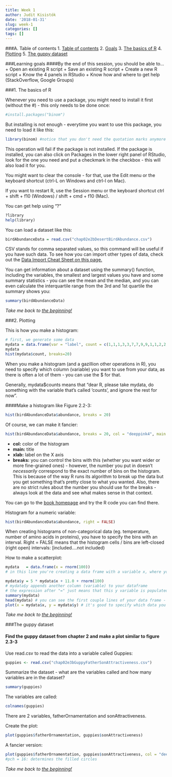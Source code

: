 ```yaml
---
title: Week 1
author: Judit Kisistók
date: '2018-01-31'
slug: week-1
categories: []
tags: []
---
```



###<a name="toc"></a>A. Table of contents
1. [Table of contents](#toc)
2. [Goals](#goals)
3. [The basics of R](#basics)
4. [Plotting](#plotting)
5. [The guppy dataset](#guppies)

###<a name="goals"></a>Learning goals
####By the end of this session, you should be able to...
+ Open an existing R script
+ Save an existing R script
+ Create a new R script
+ Know the 4 panels in RStudio
+ Know how and where to get help (StackOverflow, Google Groups)

###<a name="basics"></a>1. The basics of R

Whenever you need to use a package, you might need to install it first (without the #) - this only needs to be done once:
```r
#install.packages("binom")
```

But installing is not enough - everytime you want to use this package, you need to load it like this:
```r
library(binom) #notice that you don't need the quotation marks anymore
```
This operation will fail if the package is not installed. If the package is installed, you can also click on Packages in the lower right panel of RStudio, look for the one you need and put a checkmark in the checkbox - this will also load it for you.

You might want to clear the console - for that, use the Edit menu or the keyboard shortcut (ctrl-L on Windows and ctrl-l on Mac).

If you want to restart R, use the Session menu or the keyboard shortcut ctrl + shift + f10 (Windows) / shift + cmd + f10 (Mac).

You can get help using "?"
```r
?library
help(library)
```

You can load a dataset like this:
```r
birdAbundanceData = read.csv("chap02e2bDesertBirdAbundance.csv")
```
CSV stands for comma separated values, so this command will be useful if you have such data. To see how you can import other types of data, check out the <a href="https://www.rstudio.com/resources/cheatsheets/" target ="_blank">Data Import Cheat Sheet on this page.</a>

You can get information about a dataset using the summary() function, including the variables, the smallest and largest values you have and some summary statistics - you can see the mean and the median, and you can even calculate the interquartile range from the 3rd and 1st quartile the summary shows you:
```r
summary(birdAbundanceData)
```

*Take me back to [the beginning!](#toc)*

###<a name="plotting"></a>2. Plotting

This is how you make a histogram:
```r
# first, we generate some data
mydata = data.frame(var = "label", count = c(1,1,1,3,3,7,7,9,9,1,1,2,2,2,2))
mydata
hist(mydata$count, breaks=20)
```

When you make a histogram (and a gazillion other operations in R), you need to specify which column (variable) you want to use from your data, as there is often a lot of them - you can use the $ for that.   

Generally, mydata$counts means that "dear R, please take mydata, do something with the variable that's called 'counts', and ignore the rest for now".

####Make a histogram like Figure 2.2-3:
```r
hist(birdAbundanceData$abundance, breaks = 20)
```

Of course, we can make it fancier:
```r
hist(birdAbundanceData$abundance, breaks = 20, col = "deeppink4", main = "Histogram of bird abundance data", xlab = "Abundance")
```

+ **col:** color of the histogram
+ **main:** title
+ **xlab:** label on the X axis
+ **breaks:** you can control the bins with this (whether you want wider or more fine-grained ones) - however, the number you put in doesn't *necessarily* correspond to the exact number of bins on the histogram. This is because of the way R runs its algorithm to break up the data but you get something that's pretty close to what you wanted. Also, there are no strict rules about the number you should use for the breaks - always look at the data and see what makes sense in that context.

You can go to the <a href="http://whitlockschluter.zoology.ubc.ca/r-code/rcode02" target ="_blank">book homepage</a> and try the R code you can find there.

Histogram for a numeric variable:
```r
hist(birdAbundanceData$abundance, right = FALSE)
```

When creating histograms of non-categorical data (eg. temperature, number of amino acids in proteins), you have to specify the bins with an interval. Right = FALSE means that the histogram cells / bins are left-closed (right open) intervals: [included....not included)

How to make a scatterplot:
```r
mydata   = data.frame(x = rnorm(100))
# in this line you're creating a data frame with a variable x, where you generate this x by randomly sampling 100 values from a normal distribution

mydata$y = 5 * mydata$x + 11.0 + rnorm(100)
# mydata$y appends another column (variable) to your dataframe
# the expression after "=" just means that this y variable is populated by values that are 5 * corresponding x + 11 + a value randomly sampled from a normal distribution
summary(mydata) 
head(mydata) # you can see the first couple lines of your data frame - useful for seeing what kind of variables you have 
plot(x = mydata$x, y = mydata$y) # it's good to specify which data you want on the x axis and which to put on the y axis
```

*Take me back to [the beginning!](#toc)*

###<a name="guppies"></a>The guppy dataset

#### Find the guppy dataset from chapter 2 and make a plot similar to figure 2.3-3

Use read.csv to read the data into a variable called Guppies:
```r
guppies <- read.csv("chap02e3bGuppyFatherSonAttractiveness.csv")
```


Summarize the dataset - what are the variables called and how many variables are in the dataset?
```r
summary(guppies)
```

The variables are called:
```r
colnames(guppies)
```
There are 2 variables, fatherOrnamentation and sonAttractiveness.

Create the plot:
```r
plot(guppies$fatherOrnamentation, guppies$sonAttractiveness) 
```

A fancier version:
```r
plot(guppies$fatherOrnamentation, guppies$sonAttractiveness, col = "deeppink4", pch=16, xlab="Father's Ornamentation", ylab="Son's Attractiveness") 
#pch = 16: determines the filled circles
```

*Take me back to [the beginning!](#toc)*